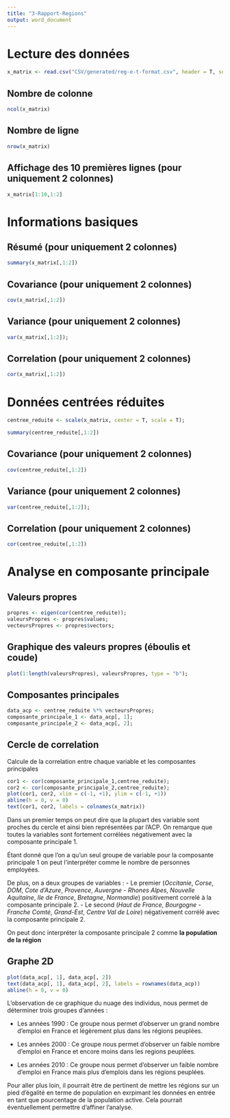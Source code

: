 ```yaml
---
title: "3-Rapport-Regions"
output: word_document
---
```


# Lecture des données
```r
x_matrix <- read.csv("CSV/generated/reg-e-t-format.csv", header = T, sep = ";", row.names = 1)
```
## Nombre de colonne
```r
ncol(x_matrix)
```
## Nombre de ligne
```r
nrow(x_matrix)
```
## Affichage des 10 premières lignes (pour uniquement 2 colonnes)

```r
x_matrix[1:10,1:2]
```

# Informations basiques
## Résumé (pour uniquement 2 colonnes)
```r
summary(x_matrix[,1:2])
```
## Covariance (pour uniquement 2 colonnes)
```r
cov(x_matrix[,1:2])
```

## Variance (pour uniquement 2 colonnes)
```r
var(x_matrix[,1:2]);
```

## Correlation (pour uniquement 2 colonnes)
```r
cor(x_matrix[,1:2])
```

# Données centrées réduites

```r
centree_reduite <- scale(x_matrix, center = T, scale = T);
```

```r
summary(centree_reduite[,1:2])
```
## Covariance (pour uniquement 2 colonnes)
```r
cov(centree_reduite[,1:2])
```

## Variance (pour uniquement 2 colonnes)
```r
var(centree_reduite[,1:2]);
```

## Correlation (pour uniquement 2 colonnes)
```r
cor(centree_reduite[,1:2])
```

# Analyse en composante principale

## Valeurs propres
```r
propres <- eigen(cor(centree_reduite));
valeursPropres <- propres$values;
vecteursPropres <- propres$vectors;
```

## Graphique des valeurs propres (éboulis et coude)
```r
plot(1:length(valeursPropres), valeursPropres, type = "b");
```

## Composantes principales
```r
data_acp <- centree_reduite %*% vecteursPropres;
composante_principale_1 <- data_acp[, 1];
composante_principale_2 <- data_acp[, 2];
```

## Cercle de correlation
Calcule de la correlation entre chaque variable et les composantes principales
```r
cor1 <- cor(composante_principale_1,centree_reduite);
cor2 <- cor(composante_principale_2,centree_reduite);
plot(cor1, cor2, xlim = c(-1, +1), ylim = c(-1, +1))
abline(h = 0, v = 0)
text(cor1, cor2, labels = colnames(x_matrix))
```

Dans un premier temps on peut dire que la plupart des variable sont proches du cercle et ainsi bien représentées par l'ACP.
On remarque que toutes la variables sont fortement corrélées négativement avec la composante principale 1.

Étant donné que l'on a qu'un seul groupe de variable pour la composante principale 1 on peut l'interpréter comme le nombre de personnes employées.

De plus, on a deux groupes de variables : 
- Le premier (*Occitanie*, *Corse*, *DOM*, *Cote d'Azure*, *Provence*, *Auvergne - Rhones Alpes*, *Nouvelle Aquitaine*, *Ile de France*, *Bretagne*, *Normandie*) positivement correlé à la composante principale 2.
- Le second (*Haut de France*, *Bourgogne - Franche Comté*, *Grand-Est*, *Centre Val de Loire*) négativement corrélé avec la composante principale 2.

On peut donc interpréter la composante principale 2 comme **la population de la région**

## Graphe 2D
```r
plot(data_acp[, 1], data_acp[, 2])
text(data_acp[, 1], data_acp[, 2], labels = rownames(data_acp))
abline(h = 0, v = 0)
```
L'observation de ce graphique du nuage des individus, nous permet de déterminer trois groupes d'années :

- Les années 1990 :
Ce groupe nous permet d'observer un grand nombre d'emploi en France et légèrement plus dans les régions peuplées.

- Les années 2000 :
Ce groupe nous permet d'observer un faible nombre d'emploi en France et encore moins dans les regions peuplées.

- Les années 2010 : 
Ce groupe nous permet d'observer un faible nombre d'emploi en France mais plus d'emplois dans les régions peuplées.

Pour aller plus loin, il pourrait être de pertinent de mettre les régions sur un pied d'égalité en terme de population en exrpimant les données en entrée en tant que pourcentage de la population active. Cela pourrait éventuellement permettre d'affiner l'analyse.